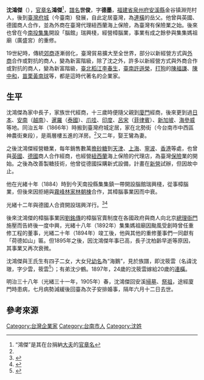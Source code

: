 {{東亞男性歷史人物
|名稱 =沈鴻傑
|身份 =商人
|國家 ={{TWN-CQD}}<br/>{{TWN-JPN}}
|字 = 德墨
|號= 
|官職 =
|氏族 = 
|籍貫 =
|祖籍 = 福建安溪縣淵兜村
|本籍 =
|出身地 =
|府邸 =
|世系 = 
|初名 =
|乳名 = <!--日本、朝鮮、琉球以外人物用-->
|小字 =
|別名 =
|其他名號 =
|出生日期 =道光十七年四月廿八<br/>（1837年6月1日）{{r|連}}
|出生地點 = 
|婚年 =
|逝世日期 =明治三十九年六月十二<br/>（1905年8月1日）{{r|連}}
|逝世地點 = 臺南自宅
|諡號 =
|墓葬 = 臺南南門外
|祠廟 =
|父親 = 沈翰取
|母親 = 
|元配 = 王氏
|繼室 = 
|側室 = 
|同胞兄弟 = 
|異母兄弟 = 
|子 = 伯齡、伯藏、伯昌
|女 = 筱雲、靜玉
|其他親屬 = 祖父：沈華園
|出身 = <!---此处指科举出身--->
|功名 = 
|經歷 = 
|著作 =
|注釋 =
}}
'''沈鴻傑'''（{{bd|1837年|6月1日|1906年|7月14日}}），[[官章名|官章名]]'''鴻傑'''<ref>“鴻傑”是其在台捐納[[大夫|大夫]]的[[官章名|官章名]]</ref>，[[譜名|譜名]]'''世俊'''，字'''德墨'''，[[福建省|福建省]][[泉州府|泉州府]][[安溪縣|安溪縣]]金谷镇淵兜村人，後到[[臺灣府城|臺灣府城]]（今臺南）發展，自此定居臺灣，為[[連橫_(歷史學家)|連橫]]的岳父{{r|林}}。他曾與英國、德國商人合作，並為外商在臺灣代理紐西蘭海上保險，為臺灣有保險業之始{{r|杜}}。後來也曾在今[[南投縣|南投]][[集集鎮|集集]]開設「腦館」瑞興棧，經營樟腦業，事業有成之餘參與集集媽祖廟（廣盛宮）的重修{{r|林}}。

19世紀時，傳統[[郊商|郊商]]逐漸弱化，臺灣貿易擴大至全世界，部分以新經營方式與[[外商|外商]]合作或對抗的商人，變為新富階級，除了沈之外，許多以新經營方式與外商合作或對抗的商人，變為新富階級，[[臺北|臺北]][[稻江|稻江]][[李春生|李春生]]，[[臺南|臺南]][[許遜榮|許遜榮]]，[[打狗|打狗]]的[[陳福謙|陳福謙]]、[[陳中和|陳中和]]，[[苗栗縣|苗栗]][[黃南球|黃南球]]等，都是這時代著名的企業家。

== 生平 ==
沈鴻傑為家中長子，家族世代經商，十三歲時便隨父親到[[廈門|廈門]]經商，後來更到過[[日本|日本]]、[[安南|安南]]（[[越南|越南]]）、[[暹羅|暹羅]]（[[泰國|泰國]]）、[[爪哇|爪哇]]、[[印度|印度]]、[[呂宋|呂宋]]（[[菲律賓|菲律賓]]）、[[新加坡|新加坡]]、[[海參威|海參威]]等地{{r|林}}。同治五年（1866年）時搬到臺灣府城定居，家在北勢街（今台南市中西區神農街東段），是兩層樓五進的洋房。<ref name=":0" />又二年，娶王鸞為妻{{r|林}}。

之後沈鴻傑經營糖業，每年銷售數萬[[擔|擔]][[砂糖|砂糖]]到[[天津|天津]]、[[上海|上海]]、[[寧波|寧波]]、[[香港|香港]]等處，也曾與[[英國|英國]]、[[德國|德國]]商人合作經商，也經營[[紐西蘭|紐西蘭]]海上保險的代理店，為臺灣[[保險|保險]]業的開始{{r|林}}{{r|杜}}。之後為改善製糖技術，他曾從德國採購新式設備，計畫在[[新營|新營]]試辦，但因故中止{{r|林}}{{r|杜}}。

他在光緒十年（1884）時到今天南投縣集集鎮一帶開設腦館瑞興棧，從事樟腦業，但後來因拒絕與[[霧峰林家|霧峰林家]][[林朝棟|林朝棟]]合作，其樟腦事業因而中衰{{r|林}}{{r|杜}}。

光緒十二年與德國人合資開設瑞興洋行。<ref>{{Cite web|url=http://ebooks.lib.ntu.edu.tw/1_file/NTL/12/|title=福爾摩沙傳奇─臺灣的歷史源流|accessdate=2018-12-07|author=|date=|work=ebooks.lib.ntu.edu.tw|publisher=|pages=177|chapter=第五章清朝後期積極治臺 表5-4 晚清負責治臺人選表|archive-date=2018-12-07|archive-url=https://web.archive.org/web/20181207103011/http://ebooks.lib.ntu.edu.tw/1_file/NTL/12/|dead-url=no}}</ref><ref>{{Cite web|url=http://yago0214.pixnet.net/blog/post/389811368|title=[台南景點] 洋行、洋行與洋行 @ [阿果阿貓] 台南包車旅遊工作室 :: 痞客邦 ::|accessdate=2018-12-08|last=阿果阿貓台南包車 (yago0214)|work=[阿果阿貓] 台南包車旅遊工作室|language=zh-TW|archive-date=2018-12-09|archive-url=https://web.archive.org/web/20181209165254/http://yago0214.pixnet.net/blog/post/389811368|dead-url=no}}</ref>

後來沈鴻傑的樟腦事業因[[劉銘傳|劉銘傳]]的樟腦官賣制度在各國政府與商人向北京[[總理衙門|總理衙門]]施壓而告終後一度中興{{r|杜}}，光緒十八年（1892年）集集媽祖廟因颱風受創時曾任重修工程的董事，光緒二十年（1894年）竣工後，他與其他的重修董事們一同獻有「荷德如山」匾{{r|林}}。但1895年之後，因沈鴻傑年事已高，長子沈柏齡早逝等原因，其事業又再次衰微{{r|杜}}。

沈鴻傑與王氏生有四子二女，大女兒[[幼名|幼名]]為“海鵝”，見於族譜，即沈筱雲（名諱沈璈，字少雲，筱雲<ref name=":0">{{Cite web|url=http://blog.udn.com/ki999mo/4874371|title=府城奇女子－－連戰祖母沈璈掌故介紹： - ki999mo 的部落格 - udn部落格|accessdate=2018-12-08|work=blog.udn.com|language=zh-TW|archive-date=2018-12-09|archive-url=https://web.archive.org/web/20181209124129/http://blog.udn.com/ki999mo/4874371|dead-url=no}}</ref>）；有弟沈少鶴。1897年，24歲的沈筱雲嫁給20歲的[[連橫_(歷史學家)|連橫]]。

明治三十八年（光緒三十一年，1905年）春，沈鴻傑回安溪[[掃墓|掃墓]]、[[祭祖|祭祖]]，途經廈門時患病，七月病勢減緩後回臺為次子安排婚事，隔年六月十二日去世{{r|林}}。

== 參考來源 ==
{{reflist|refs=
<ref name="連">連橫，〈外舅沈德墨先生暨配王太孺人墓誌銘〉</ref>
<ref name="林">{{cite book|author=林文龍 |title=《台灣中部的人文》 |publisher=常民文化 |location=臺北市 |isbn=957-8491-16-6 |pages=54－62頁 |date=1998年1月}}</ref>
<ref name="杜">{{cite book|author=杜建德 |title=《清末臺灣的樟腦事業》 |publisher=國立臺南大學 |location=臺北市 |isbn=957-8491-16-6 |pages=125－127頁 |date=2011年1月}}</ref>
}}

[[Category:台灣企業家|Category:台灣企業家]]
[[Category:台南市人|Category:台南市人]]
[[Category:沈姓|Category:沈姓]]